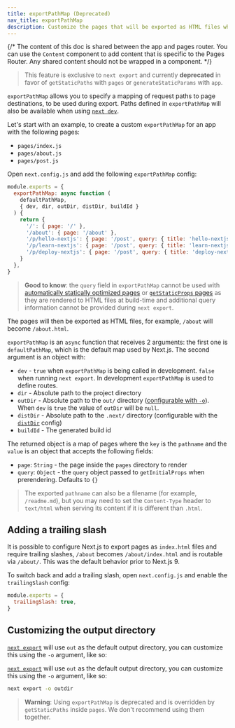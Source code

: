 ```yaml
---
title: exportPathMap (Deprecated)
nav_title: exportPathMap
description: Customize the pages that will be exported as HTML files when using `next export`.
---
```


{/* The content of this doc is shared between the app and pages router. You can use the `Content` component to add content that is specific to the Pages Router. Any shared content should not be wrapped in a component. */}

> This feature is exclusive to `next export` and currently **deprecated** in favor of `getStaticPaths` with `pages` or `generateStaticParams` with `app`.



`exportPathMap` allows you to specify a mapping of request paths to page destinations, to be used during export. Paths defined in `exportPathMap` will also be available when using [`next dev`](/docs/app/api-reference/next-cli#development).

Let's start with an example, to create a custom `exportPathMap` for an app with the following pages:

- `pages/index.js`
- `pages/about.js`
- `pages/post.js`

Open `next.config.js` and add the following `exportPathMap` config:

```js filename="next.config.js"
module.exports = {
  exportPathMap: async function (
    defaultPathMap,
    { dev, dir, outDir, distDir, buildId }
  ) {
    return {
      '/': { page: '/' },
      '/about': { page: '/about' },
      '/p/hello-nextjs': { page: '/post', query: { title: 'hello-nextjs' } },
      '/p/learn-nextjs': { page: '/post', query: { title: 'learn-nextjs' } },
      '/p/deploy-nextjs': { page: '/post', query: { title: 'deploy-nextjs' } },
    }
  },
}
```

> **Good to know**: the `query` field in `exportPathMap` cannot be used with [automatically statically optimized pages](/docs/pages/building-your-application/rendering/automatic-static-optimization) or [`getStaticProps` pages](/docs/pages/building-your-application/data-fetching/get-static-props) as they are rendered to HTML files at build-time and additional query information cannot be provided during `next export`.

The pages will then be exported as HTML files, for example, `/about` will become `/about.html`.

`exportPathMap` is an `async` function that receives 2 arguments: the first one is `defaultPathMap`, which is the default map used by Next.js. The second argument is an object with:

- `dev` - `true` when `exportPathMap` is being called in development. `false` when running `next export`. In development `exportPathMap` is used to define routes.
- `dir` - Absolute path to the project directory
- `outDir` - Absolute path to the `out/` directory ([configurable with `-o`](#customizing-the-output-directory)). When `dev` is `true` the value of `outDir` will be `null`.
- `distDir` - Absolute path to the `.next/` directory (configurable with the [`distDir`](/docs/pages/api-reference/next-config-js/distDir) config)
- `buildId` - The generated build id

The returned object is a map of pages where the `key` is the `pathname` and the `value` is an object that accepts the following fields:

- `page`: `String` - the page inside the `pages` directory to render
- `query`: `Object` - the `query` object passed to `getInitialProps` when prerendering. Defaults to `{}`

> The exported `pathname` can also be a filename (for example, `/readme.md`), but you may need to set the `Content-Type` header to `text/html` when serving its content if it is different than `.html`.

## Adding a trailing slash

It is possible to configure Next.js to export pages as `index.html` files and require trailing slashes, `/about` becomes `/about/index.html` and is routable via `/about/`. This was the default behavior prior to Next.js 9.

To switch back and add a trailing slash, open `next.config.js` and enable the `trailingSlash` config:

```js filename="next.config.js"
module.exports = {
  trailingSlash: true,
}
```

## Customizing the output directory



[`next export`](/docs/app/building-your-application/deploying/static-exports) will use `out` as the default output directory, you can customize this using the `-o` argument, like so:





[`next export`](/docs/pages/building-your-application/deploying/static-exports) will use `out` as the default output directory, you can customize this using the `-o` argument, like so:



```bash filename="Terminal"
next export -o outdir
```

> **Warning**: Using `exportPathMap` is deprecated and is overridden by `getStaticPaths` inside `pages`. We don't recommend using them together.

